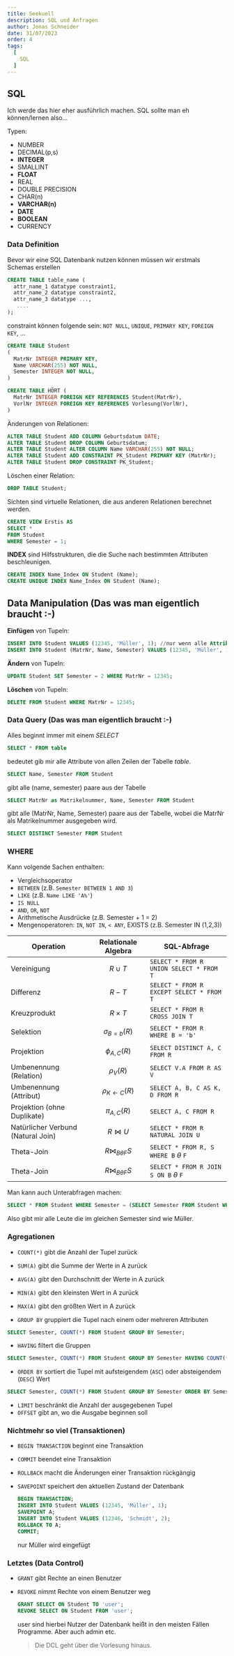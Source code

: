 ```yaml
---
title: Seekuell
description: SQL und Anfragen
author: Jonas Schneider
date: 31/07/2023
order: 4
tags:
  [
    SQL
  ]
---
```


## SQL

Ich werde das hier eher ausführlich machen. SQL sollte man eh können/lernen also...

Typen:
- NUMBER
- DECIMAL(p,s)
- **INTEGER**
- SMALLINT
- **FLOAT**
- REAL
- DOUBLE PRECISION
- CHAR(n)
- **VARCHAR(n)**
- **DATE**
- **BOOLEAN**
- CURRENCY

### Data Definition

Bevor wir eine SQL Datenbank nutzen können müssen wir erstmals Schemas erstellen

```sql
CREATE TABLE table_name (
  attr_name_1 datatype constraint1,
  attr_name_2 datatype constraint2,
  attr_name_3 datatype ...,
   ....
);
```

constraint können folgende sein: `NOT NULL`, `UNIQUE`, `PRIMARY KEY`, `FOREIGN KEY`, ...

```sql
CREATE TABLE Student
(
  MatrNr INTEGER PRIMARY KEY,
  Name VARCHAR(255) NOT NULL,
  Semester INTEGER NOT NULL,
)

CREATE TABLE HÖRT (
  MatrNr INTEGER FOREIGN KEY REFERENCES Student(MatrNr),
  VorlNr INTEGER FOREIGN KEY REFERENCES Vorlesung(VorlNr),
)
```

Änderungen von Relationen:

```sql
ALTER TABLE Student ADD COLUMN Geburtsdatum DATE;
ALTER TABLE Student DROP COLUMN Geburtsdatum;
ALTER TABLE Student ALTER COLUMN Name VARCHAR(255) NOT NULL;
ALTER TABLE Student ADD CONSTRAINT PK_Student PRIMARY KEY (MatrNr);
ALTER TABLE Student DROP CONSTRAINT PK_Student;
```

Löschen einer Relation:

```sql
DROP TABLE Student;
```

Sichten sind virtuelle Relationen, die aus anderen Relationen berechnet werden.

```sql
CREATE VIEW Erstis AS
SELECT *
FROM Student
WHERE Semester = 1;
```

**INDEX** sind Hilfsstrukturen, die die Suche nach bestimmten Attributen beschleunigen.

```sql
CREATE INDEX Name_Index ON Student (Name);
CREATE UNIQUE INDEX Name_Index ON Student (Name);
```

## Data Manipulation (Das was man eigentlich braucht :-)

**Einfügen** von Tupeln:

```sql
INSERT INTO Student VALUES (12345, 'Müller', 1); //nur wenn alle Attribute angegeben werden
INSERT INTO Student (MatrNr, Name, Semester) VALUES (12345, 'Müller', 1); // explizit (vielleicht besser für die Vorlesung)
```

**Ändern** von Tupeln:

```sql
UPDATE Student SET Semester = 2 WHERE MatrNr = 12345;
```

**Löschen** von Tupeln:

```sql
DELETE FROM Student WHERE MatrNr = 12345;
```

### Data Query (Das was man eigentlich braucht :-)

Alles beginnt immer mit einem $SELECT$

```sql
SELECT * FROM table
```

bedeutet gib mir alle Attribute von allen Zeilen der Tabelle $table$.

```sql
SELECT Name, Semester FROM Student
```

gibt alle (name, semester) paare aus der Tabelle

```sql
SELECT MatrNr as Matrikelnummer, Name, Semester FROM Student
```
gibt alle (MatrNr, Name, Semester) paare aus der Tabelle, wobei die MatrNr als Matrikelnummer ausgegeben wird.

```sql
SELECT DISTINCT Semester FROM Student
```

### WHERE
Kann volgende Sachen enthalten:
- Vergleichsoperator
- `BETWEEN` (z.B. `Semester BETWEEN 1 AND 3`)
- `LIKE` (z.B. `Name LIKE 'A%'`)
- `IS NULL`
- `AND`, `OR`, `NOT`
- Arithmetische Ausdrücke (z.B. Semester + 1 = 2)
- Mengenoperatoren: `IN`, `NOT IN`, `< ANY`, EXISTS (z.B. Semester IN (1,2,3))


| Operation               | Relationale Algebra  | SQL-Abfrage                                  |
|-------------------------|----------------------|----------------------------------------------|
| Vereinigung             | $$R \cup T$$                | `SELECT * FROM R UNION SELECT * FROM T`      |
| Differenz               | $$R - T$$                | `SELECT * FROM R EXCEPT SELECT * FROM T`     |
| Kreuzprodukt            | $$R \times T$$                | `SELECT * FROM R CROSS JOIN T`               |
| Selektion               | $$\sigma_{B=b}(R)$$           | `SELECT * FROM R WHERE B = 'b'`              |
| Projektion              | $$\phi_{A,C}(R)$$           | `SELECT DISTINCT A, C FROM R`               |
| Umbenennung (Relation)  | $$\rho_V(R)$$               | `SELECT V.A FROM R AS V`                     |
| Umbenennung (Attribut)  |$$ \rho_{K\leftarrow C}(R)$$           | `SELECT A, B, C AS K, D FROM R`              |
| Projektion (ohne Duplikate)| $$\pi_{A,C}(R)$$           | `SELECT A, C FROM R`                         |
 |Natürlicher Verbund (Natural Join)       | $$R \bowtie U$$                | `SELECT * FROM R NATURAL JOIN U`             |
| Theta-Join                | $$R \bowtie_{B \theta F} S$$          | `SELECT * FROM R, S WHERE B` $\theta$ `F`             |
| Theta-Join                | $$R \bowtie_{B \theta F} S$$          | `SELECT * FROM R JOIN S ON B` $\theta$ `F`         | 

Man kann auch Unterabfragen machen:

```sql
SELECT * FROM Student WHERE Semester = (SELECT Semester FROM Student WHERE Name = 'Müller');
```

Also gibt mir alle Leute die im gleichen Semester sind wie Müller.

### Agregationen

- `COUNT(*)` gibt die Anzahl der Tupel zurück
- `SUM(A)` gibt die Summe der Werte in A zurück
- `AVG(A)` gibt den Durchschnitt der Werte in A zurück
- `MIN(A)` gibt den kleinsten Wert in A zurück
- `MAX(A)` gibt den größten Wert in A zurück

- `GROUP BY` gruppiert die Tupel nach einem oder mehreren Attributen
```sql
SELECT Semester, COUNT(*) FROM Student GROUP BY Semester;
```

- `HAVING` filtert die Gruppen
```sql
SELECT Semester, COUNT(*) FROM Student GROUP BY Semester HAVING COUNT(*) > 2;
```

- `ORDER BY` sortiert die Tupel mit aufsteigendem (`ASC`) oder absteigendem (`DESC`) Wert
```sql
SELECT Semester, COUNT(*) FROM Student GROUP BY Semester ORDER BY Semester ASC;
```

- `LIMIT` beschränkt die Anzahl der ausgegebenen Tupel
- `OFFSET` gibt an, wo die Ausgabe beginnen soll


### Nichtmehr so viel (Transaktionen)
- `BEGIN TRANSACTION` beginnt eine Transaktion
- `COMMIT` beendet eine Transaktion
- `ROLLBACK` macht die Änderungen einer Transaktion rückgängig
- `SAVEPOINT` speichert den aktuellen Zustand der Datenbank

  ```sql
  BEGIN TRANSACTION;
  INSERT INTO Student VALUES (12345, 'Müller', 1);
  SAVEPOINT A;
  INSERT INTO Student VALUES (12346, 'Schmidt', 2);
  ROLLBACK TO A;
  COMMIT;
  ```

  nur Müller wird eingefügt

### Letztes (Data Control)

- `GRANT` gibt Rechte an einen Benutzer
- `REVOKE` nimmt Rechte von einem Benutzer weg

  ```sql
  GRANT SELECT ON Student TO 'user';
  REVOKE SELECT ON Student FROM 'user';
  ```

  user sind hierbei Nutzer der Datenbank heißt in den meisten Fällen Programme. Aber auch admin etc.

  > Die DCL geht über die Vorlesung hinaus.